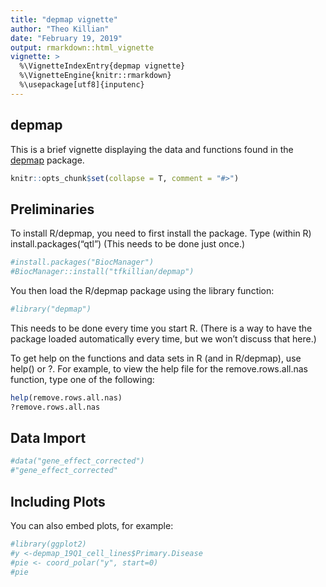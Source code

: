 ```yaml
---
title: "depmap vignette"
author: "Theo Killian"
date: "February 19, 2019"
output: rmarkdown::html_vignette
vignette: >
  %\VignetteIndexEntry{depmap vignette}
  %\VignetteEngine{knitr::rmarkdown}
  %\usepackage[utf8]{inputenc}
---
```


## depmap

This is a brief vignette displaying the data and functions found in the [depmap](https://depmap.org/portal/download/) package.  

```r
knitr::opts_chunk$set(collapse = T, comment = "#>")
```

## Preliminaries

To install R/depmap, you need to first install the package. Type (within R) 
install.packages("qtl") (This needs to be done just once.)

```r
#install.packages("BiocManager")
#BiocManager::install("tfkillian/depmap")
```

You then load the R/depmap package using the library function:

```r
#library("depmap")
```

This needs to be done every time you start R. (There is a way to have the 
package loaded automatically every time, but we won’t discuss that here.)

To get help on the functions and data sets in R (and in R/depmap), use help() 
or ?. For example, to view the help file for the remove.rows.all.nas function, 
type one of the following:

```r
help(remove.rows.all.nas)
?remove.rows.all.nas
```

## Data Import

```r
#data("gene_effect_corrected")
#"gene_effect_corrected"

```

## Including Plots

You can also embed plots, for example:

```r
#library(ggplot2)
#y <-depmap_19Q1_cell_lines$Primary.Disease
#pie <- coord_polar("y", start=0)
#pie
```